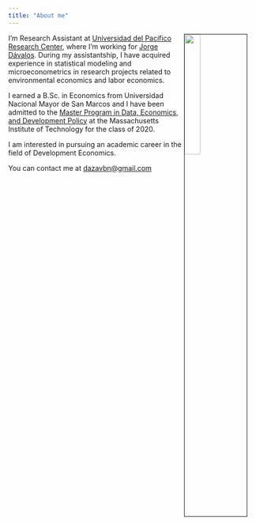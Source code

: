 ```yaml
---
title: "About me"
---
```


<link rel="stylesheet" href="styles.css" type="text/css">

<img src="images/BrianDaza.jpg" style="width:25%; border:1px solid; margin-right: 20px" align="right">

I'm Research Assistant at [Universidad del Pacífico Research Center](https://ciup.up.edu.pe/), where I'm working for [Jorge Dávalos](http://www.up.edu.pe/en/Paginas/professor-profile.aspx?idd=000168211). During my assistantship, I have acquired experience in statistical modeling and microeconometrics in research projects related to environmental economics and labor economics.

I earned a B.Sc. in Economics from Universidad Nacional Mayor de San Marcos and I have been admitted to the [Master Program in Data, Economics, and Development Policy](https://micromasters.mit.edu/dedp/blended-masters-program/) at the Massachusetts Institute of Technology for the class of 2020.

I am interested in pursuing an academic career in the field of Development Economics.

You can contact me at [dazavbn@gmail.com](mailto:dazavbn@gmail.com)